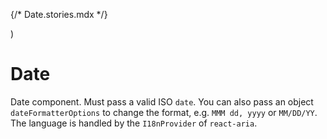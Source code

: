 {/* Date.stories.mdx */}


<Meta of={DateStories} />

  <I18nProvider locale="fr-FR">
    <Date {...args} />
  </I18nProvider>
)

# Date

Date component. Must pass a valid ISO `date`. You can also pass an object `dateFormatterOptions` to change the format, e.g. `MMM dd, yyyy` or `MM/DD/YY`.
The language is handled by the `I18nProvider` of `react-aria`.

<Canvas>
  <Story of={DateStories.DifferentLanguage} />
</Canvas>

<Canvas>
  <Story of={DateStories.Short} />
</Canvas>

<Canvas>
  <Story of={DateStories.Long} />
</Canvas>

<Canvas>
  <Story of={DateStories.TimeWithH4Style} />
</Canvas>

<Canvas>
  <Story of={DateStories.MonthAndDayOnly} />
</Canvas>

<Canvas>
  <Story of={DateStories.TwoDigits} />
</Canvas>
